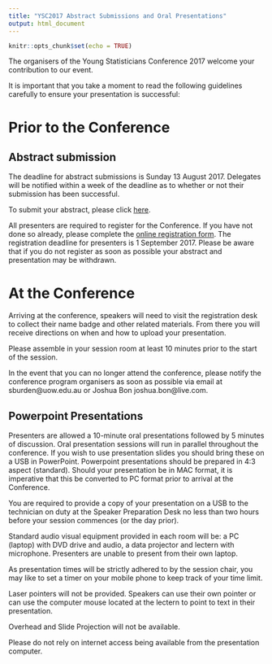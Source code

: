```yaml
---
title: "YSC2017 Abstract Submissions and Oral Presentations"
output: html_document
---
```


```r
knitr::opts_chunk$set(echo = TRUE)
```

The organisers of the Young Statisticians Conference 2017 welcome your contribution to our event.

It is important that you take a moment to read the following guidelines carefully to ensure your presentation is successful:

# Prior to the Conference

## Abstract submission

The deadline for abstract submissions is Sunday 13 August 2017. Delegates will be notified within a week of the deadline as to whether or not their submission has been successful.

To submit your abstract, please click [here](https://docs.google.com/forms/d/e/1FAIpQLScb9AN4J6odAa8HleA_fsKJ_vG_Ukn7XMM4Dz_Cv67z0jGjTA/viewform).

All presenters are required to register for the Conference. If you have not done so already, please complete the [online registration form](https://statsoc.360membershipcrm.com.au/member/eventreg.php?eid=NDQ=). The registration deadline for presenters is 1 September 2017. Please be aware that if you do not register as soon as possible your abstract and presentation may be withdrawn.

# At the Conference

Arriving at the conference, speakers will need to visit the registration desk to collect their name badge and other related materials. From there you will receive directions on when and how to upload your presentation.

Please assemble in your session room at least 10 minutes prior to the start of the session.

In the event that you can no longer attend the conference, please notify the conference program organisers as soon as possible via email at sburden@uow.edu.au or Joshua Bon joshua.bon@live.com.

## Powerpoint Presentations

Presenters are allowed a 10-minute oral presentations followed by 5 minutes of discussion. Oral presentation sessions will run in parallel throughout the conference. If you wish to use presentation slides you should bring these on a USB in PowerPoint. Powerpoint presentations should be prepared in 4:3 aspect (standard). Should your presentation be in MAC format, it is imperative that this be converted to PC format prior to arrival at the Conference.

You are required to provide a copy of your presentation on a USB to the technician on duty at the Speaker Preparation Desk no less than two hours before your session commences (or the day prior).

Standard audio visual equipment provided in each room will be: a PC (laptop) with DVD drive and audio, a data projector and lectern with microphone. Presenters are unable to present from their own laptop.

As presentation times will be strictly adhered to by the session chair, you may like to set a timer on your mobile phone to keep track of your time limit.

Laser pointers will not be provided. Speakers can use their own pointer or can use the computer mouse located at the lectern to point to text in their presentation.

Overhead and Slide Projection will not be available.

Please do not rely on internet access being available from the presentation computer.
